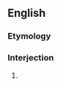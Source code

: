 ==English==

===Etymology===
{{rfe|en}}

===Interjection===
{{en-interj|head=[[damn]] [[your]] [[hide]]!}}

# {{lb|en|minced oath|vulgar}} {{form of|en|Form|[[damn]] [[you]]}}